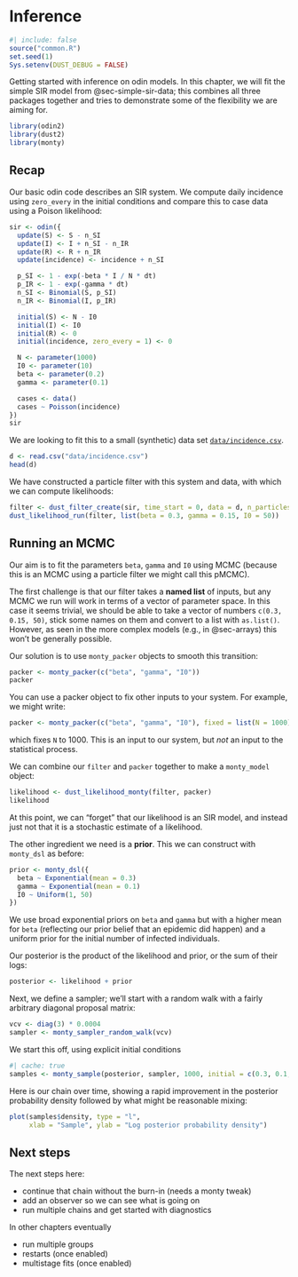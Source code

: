 # Inference {#sec-inference}

```r
#| include: false
source("common.R")
set.seed(1)
Sys.setenv(DUST_DEBUG = FALSE)
```

Getting started with inference on odin models.  In this chapter, we will fit the simple SIR model from @sec-simple-sir-data; this combines all three packages together and tries to demonstrate some of the flexibility we are aiming for.

```r
library(odin2)
library(dust2)
library(monty)
```

## Recap

Our basic odin code describes an SIR system.  We compute daily incidence using `zero_every` in the initial conditions and compare this to case data using a Poison likelihood:

```r
sir <- odin({
  update(S) <- S - n_SI
  update(I) <- I + n_SI - n_IR
  update(R) <- R + n_IR
  update(incidence) <- incidence + n_SI

  p_SI <- 1 - exp(-beta * I / N * dt)
  p_IR <- 1 - exp(-gamma * dt)
  n_SI <- Binomial(S, p_SI)
  n_IR <- Binomial(I, p_IR)

  initial(S) <- N - I0
  initial(I) <- I0
  initial(R) <- 0
  initial(incidence, zero_every = 1) <- 0

  N <- parameter(1000)
  I0 <- parameter(10)
  beta <- parameter(0.2)
  gamma <- parameter(0.1)

  cases <- data()
  cases ~ Poisson(incidence)
})
sir
```

We are looking to fit this to a small (synthetic) data set [`data/incidence.csv`](data/incidence.csv).

```r
d <- read.csv("data/incidence.csv")
head(d)
```

We have constructed a particle filter with this system and data, with which we can compute likelihoods:

```r
filter <- dust_filter_create(sir, time_start = 0, data = d, n_particles = 200)
dust_likelihood_run(filter, list(beta = 0.3, gamma = 0.15, I0 = 50))
```

## Running an MCMC

Our aim is to fit the parameters `beta`, `gamma` and `I0` using MCMC (because this is an MCMC using a particle filter we might call this pMCMC).

The first challenge is that our filter takes a **named list** of inputs, but any MCMC we run will work in terms of a vector of parameter space.  In this case it seems trivial, we should be able to take a vector of numbers `c(0.3, 0.15, 50)`, stick some names on them and convert to a list with `as.list()`.  However, as seen in the more complex models (e.g., in @sec-arrays) this won't be generally possible.

Our solution is to use `monty_packer` objects to smooth this transition:

```r
packer <- monty_packer(c("beta", "gamma", "I0"))
packer
```

You can use a packer object to fix other inputs to your system.  For example, we might write:

```r
packer <- monty_packer(c("beta", "gamma", "I0"), fixed = list(N = 1000))
```

which fixes `N` to 1000.  This is an input to our system, but *not* an input to the statistical process.

We can combine our `filter` and `packer` together to make a `monty_model` object:

```r
likelihood <- dust_likelihood_monty(filter, packer)
likelihood
```

At this point, we can "forget" that our likelihood is an SIR model, and instead just not that it is a stochastic estimate of a likelihood.

The other ingredient we need is a **prior**.  This we can construct with `monty_dsl` as before:

```r
prior <- monty_dsl({
  beta ~ Exponential(mean = 0.3)
  gamma ~ Exponential(mean = 0.1)
  I0 ~ Uniform(1, 50)
})
```

We use broad exponential priors on `beta` and `gamma` but with a higher mean for `beta` (reflecting our prior belief that an epidemic did happen) and a uniform prior for the initial number of infected individuals.

Our posterior is the product of the likelihood and prior, or the sum of their logs:

```r
posterior <- likelihood + prior
```

Next, we define a sampler; we'll start with a random walk with a fairly arbitrary diagonal proposal matrix:

```r
vcv <- diag(3) * 0.0004
sampler <- monty_sampler_random_walk(vcv)
```

We start this off, using explicit initial conditions

```r
#| cache: true
samples <- monty_sample(posterior, sampler, 1000, initial = c(0.3, 0.1, 5))
```

Here is our chain over time, showing a rapid improvement in the posterior probability density followed by what might be reasonable mixing:

```r
plot(samples$density, type = "l",
     xlab = "Sample", ylab = "Log posterior probability density")
```

## Next steps

The next steps here:

* continue that chain without the burn-in (needs a monty tweak)
* add an observer so we can see what is going on
* run multiple chains and get started with diagnostics

In other chapters eventually

* run multiple groups
* restarts (once enabled)
* multistage fits (once enabled)
